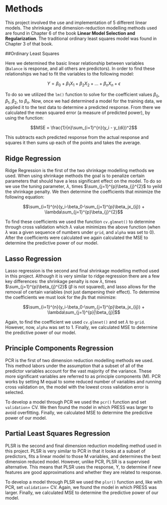 # Methods

This project involved the use and implementation of 5 different linear models. The shrinkage and dimension-reduction modelling methods used are found in Chapter 6 of the book **Linear Model Selection and Regularization**. The traditional ordinary least squares model was found in Chapter 3 of that book.

##Ordinary Least Squares

Here we determined the basic linear relationship between variables (`Balance` is response, and all others are predictors). In order to find these relationships we had to fit the variables to the following model:

$$Y = \beta_0 + \beta_1 X_1 + \beta_2 X_2 + ... + \beta_n X_n + \epsilon$$

To do so we utilized the `lm()` function to solve for the coefficient values  $\beta_0$, $\beta_1$, $\beta_2$, to $\beta_n$. Now, once we had determined a model for the training data, we applied it to the test data to determine a predicted response. From there we calculated the mean squared error (a measure of predicted power), by using the function:

$$MSE = \frac{1}{n}\sum_{i=1}^{n}(y_i - y_{di})^2$$

This subtracts each predicted response from the actual response and squares it then sums up each of the points and takes the average.

## Ridge Regression

Ridge Regression is the first of the two shrinkage modelling methods we used.  When using shrinkage methods the goal is to penalize certain parameters that should have a less significant effect on the model. To do so we use the tuning parameter, $\lambda$, times $\sum_{j=1}^{p}\beta_{j}^{2}$ to yeild the shrinkage penalty. We then determine the coefficients that minimize the following equation:

$$\sum_{i=1}^{n}(y_i-\beta_0-\sum_{j=1}^{p}\beta_jx_{ij}) + \lambda\sum_{j=1}^{p}\beta_{j}^{2}$$

To find these coefficients we used the function `cv.glmnet()` to determine through cross validation which $\lambda$ value minimizes the above function (when $\lambda$ was a given sequence of numbers under `grid`, and `alpha` was set to 0). After the coefficients were calculated we again calculated the MSE to determine the predictive power of our model.

## Lasso Regression

Lasso regression is the second and final shrinkage modelling method used in this project. Although it is very similar to ridge regression there are a few key differences: the shrinkage penalty is now $\lambda$, times $\sum_{j=1}^{p}\beta_{j}^{2}$ ($\beta$ is not squared), and lasso allows for the removal of certain variables (not just dampening their effect). To determine the coefficients we must look for the $\beta$s that minimize:

$$\sum_{i=1}^{n}(y_i-\beta_0-\sum_{j=1}^{p}\beta_jx_{ij}) + \lambda\sum_{j=1}^{p}|\beta_{j}|$$

Again, to find the coefficient we used `cv.glmnet()` and set $\lambda$ to `grid`. However, now, `alpha` was set to 1. Finally, we calculated MSE to determine the predictive power of our model.

## Principle Components Regression

PCR is the first of two dimension reduction modelling methods we used.  This method labors under the assumption that a subset of all of the predictor variables account for the vast majority of the variance.  These more significant variables are referred to as principle components (M).  PCR works by setting M equal to some reduced number of variables and running cross validation on, the model with the lowest cross validation error is selected.

To develop a model through PCR we used the `pcr()` function and set `validation`= CV.  We then found the model in which PRESS was larger to avoid overfitting. Finally, we calculated MSE to determine the predictive power of our model.

## Partial Least Squares Regression


PLSR is the second and final dimension reduction modelling method used in this project. PLSR is very similar to PCR in that it looks at a subset of predictors, fits a linear model to those M variables, and determines the best dimension reduced model.  However, unlike PCR, PLSR is a supervised alternative. This means that PLSR uses the response, Y, to determine if new features are good approximations and whether they are related to response.

To develop a model through PLSR we used the `plsr()` function and, like with PCR, set `validation`= CV. Again, we found the model in which PRESS was larger. Finally, we calculated MSE to determine the predictive power of our model.